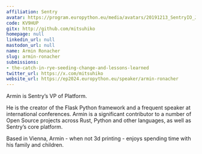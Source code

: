 ```yaml
---
affiliation: Sentry
avatar: https://program.europython.eu/media/avatars/20191213_SentryIO_JL_002_onkt3Mq.jpeg
code: KV9HUP
gitx: http://github.com/mitsuhiko
homepage: null
linkedin_url: null
mastodon_url: null
name: Armin Ronacher
slug: armin-ronacher
submissions:
- the-catch-in-rye-seeding-change-and-lessons-learned
twitter_url: https://x.com/mitsuhiko
website_url: https://ep2024.europython.eu/speaker/armin-ronacher
---
```


Armin is Sentry’s VP of Platform.

He is the creator of the Flask Python framework and a frequent speaker at international conferences. Armin is a significant contributor to a number of Open Source projects across Rust, Python and other languages, as well as Sentry’s core platform.

Based in Vienna, Armin - when not 3d printing - enjoys spending time with his family and children.
